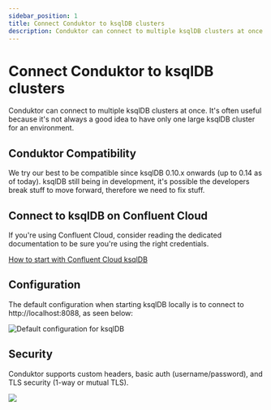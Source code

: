 ```yaml
---
sidebar_position: 1
title: Connect Conduktor to ksqlDB clusters
description: Conduktor can connect to multiple ksqlDB clusters at once.
---
```


# Connect Conduktor to ksqlDB clusters

Conduktor can connect to multiple ksqlDB clusters at once. It's often useful because it's not always a good idea to have only one large ksqlDB cluster for an environment.

## Conduktor Compatibility

We try our best to be compatible since ksqlDB 0.10.x onwards \(up to 0.14 as of today\). ksqlDB still being in development, it's possible the developers break stuff to move forward, therefore we need to fix stuff.

## Connect to ksqlDB on Confluent Cloud

If you're using Confluent Cloud, consider reading the dedicated documentation to be sure you're using the right credentials.

[How to start with Confluent Cloud ksqlDB](/desktop/features/ksqldb/how-to-start-with-confluent-cloud-ksqldb)

## Configuration

The default configuration when starting ksqlDB locally is to connect to http://localhost:8088, as seen below:

![Default configuration for ksqlDB](../../assets/screenshot-2021-02-02-at-22.01.40.png)

## Security

Conduktor supports custom headers, basic auth \(username/password\), and TLS security \(1-way or mutual TLS\).

![](../../assets/screenshot-2021-02-02-at-22.05.32.png)
